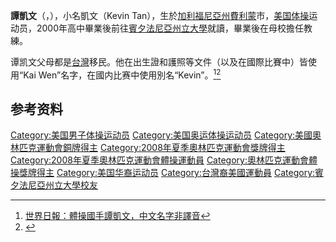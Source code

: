 {{Infobox gymnast
|name= Kevin Tan
|image=Kai Wen Tan at 2008 ToGS SJ 2.JPG
|imagesize=200px
|caption=
|fullname= 譚凱文（Kai Wen Tan）
|altname= Kevin Tan
|nickname=
|country= {{USA}}
|formercountry=
|birth_date= {{Birth date and age|1981|9|23}}
|birth_place= [[Fremont,_California|Fremont, California]]
|hometown=
|height= {{height|ft=5|in=5}}
|discipline= MAG
|level= Senior
|natlteam=
|club= Team Chevron
|gym=
|collegeteam=
|headcoach= Randy Jepson
|assistcoach= Slava Boiko
|formercoach=
|choreographer=
|music=
|eponymousskills=
|retired=
|medaltemplates=
{{MedalSport|男子[[競技體操|競技體操]]}}
{{MedalCountry | {{USA}} }}
{{MedalCompetition | [[奧林匹克運動會|奧林匹克運動會]]}}
{{MedalBronze|[[2008年夏季奧林匹克運動會|2008年北京]]|[[2008年夏季奧林匹克運動會體操比賽|團體]]}}
{{MedalCompetition | VISA Championships}}
{{MedalGold|2008 Houston|Still rings}}
{{MedalGold|2007 San Jose|Still rings}}
{{MedalGold|2006 St. Paul|Still rings}}
{{MedalSilver|2005 Indianapolis|Still rings}}
{{MedalSilver|2004 Nashville|Still rings}}
{{MedalBronze|2010 Hartford|Still rings}}
}}

'''譚凱文'''（{{lang-en|Kai Wen Tan}}，{{bd|1981年|9月24日|||catIdx=Tan, Kevin}}），小名凱文（Kevin Tan），生於[[加利福尼亞州|加利福尼亞州]][[費利蒙_(加利福尼亞州)|費利蒙]]市，[[美国|美国]][[体操|体操]]运动员，2000年高中畢業後前往[[賓夕法尼亞州立大學|賓夕法尼亞州立大學]]就讀，畢業後在母校擔任教練。

谭凯文父母都是[[台灣|台灣]]移民。他在出生證和護照等文件（以及在國際比賽中）皆使用“Kai Wen”名字，在國内比赛中使用別名“Kevin”。<ref>[http://www.worldjournal.com/wj-sf-topic.php?nt_seq_id=1735829 世界日報：體操國手譚凱文，中文名字非譯音]{{dead link|date=2018年4月 |bot=InternetArchiveBot |fix-attempted=yes }}</ref><ref>{{Cite web |url=http://www.insidegymnastics.com/content/show/08OlympicTrials.aspx?articleid=324&zoneid=31 |title=Inside Gymnastics訪問 |access-date=2008-08-13 |archive-date=2008-06-24 |archive-url=https://web.archive.org/web/20080624075550/http://www.insidegymnastics.com/content/show/08OlympicTrials.aspx?articleid=324&zoneid=31 |dead-url=no }}</ref>

==参考资料==
{{reflist}}
{{US-sport-bio-stub}}

{{DEFAULTSORT:Tan, Kevin}}
[[Category:美国男子体操运动员|Category:美国男子体操运动员]]
[[Category:美国奥运体操运动员|Category:美国奥运体操运动员]]
[[Category:美國奧林匹克運動會銅牌得主|Category:美國奧林匹克運動會銅牌得主]]
[[Category:2008年夏季奧林匹克運動會獎牌得主|Category:2008年夏季奧林匹克運動會獎牌得主]]
[[Category:2008年夏季奧林匹克運動會體操運動員|Category:2008年夏季奧林匹克運動會體操運動員]]
[[Category:奧林匹克運動會體操獎牌得主|Category:奧林匹克運動會體操獎牌得主]]
[[Category:美国华裔运动员|Category:美国华裔运动员]]
[[Category:台灣裔美國運動員|Category:台灣裔美國運動員]]
[[Category:賓夕法尼亞州立大學校友|Category:賓夕法尼亞州立大學校友]]